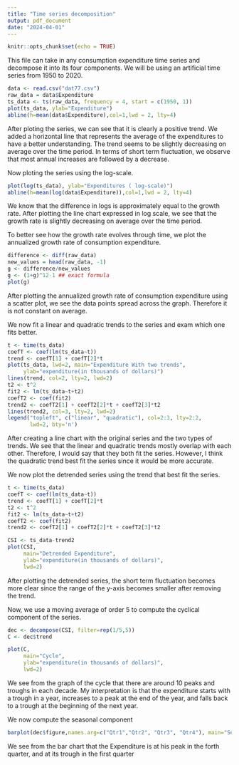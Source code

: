---
title: "Time series decomposition"
output: pdf_document
date: "2024-04-01"
---

```{r setup, include=FALSE}
knitr::opts_chunk$set(echo = TRUE)
```

This file can take in any consumption expenditure time series and decompose it into its four components. We will be using an artificial time series from 1950 to 2020.

```{r, echo=TRUE}

data <- read.csv("dat77.csv")
raw_data = data$Expenditure
ts_data <- ts(raw_data, frequency = 4, start = c(1950, 1))
plot(ts_data, ylab="Expenditure")
abline(h=mean(data$Expenditure),col=1,lwd = 2, lty=4)

```

After ploting the series, we can see that it is clearly a positive trend. We added a horizontal line that represents the average of the expenditures to have a better understanding. The trend seems to be slightly decreasing on average over the time period. In terms of short term fluctuation, we observe that most annual increases are followed by a decrease.

Now ploting the series using the log-scale.

```{r, echo=TRUE}
plot(log(ts_data), ylab="Expenditures ( log-scale)")
abline(h=mean(log(data$Expenditure)),col=1,lwd = 2, lty=4)

```

We know that the difference in logs is approximately equal to the growth rate. After plotting the line chart expressed in log scale, we see that the growth rate is slightly decreasing on average over the time period. 

To better see how the growth rate evolves through time, we plot the annualized growth rate of consumption expenditure.

```{r}
difference <- diff(raw_data)
new_values = head(raw_data, -1)
g <- difference/new_values
g <- (1+g)^12-1 ## exact formula
plot(g)

```

After plotting the annualized growth rate of consumption expenditure using a scatter plot, we see the data points spread across the graph. Therefore it is not constant on average. 

We now fit a linear and quadratic trends to the series and exam which one fits better.

```{r}

t <- time(ts_data)
coefT <- coef(lm(ts_data~t))
trend <- coefT[1] + coefT[2]*t
plot(ts_data, lwd=2, main="Expenditure With two trends",
     ylab="expenditure(in thousands of dollars)")
lines(trend, col=2, lty=2, lwd=2)
t2 <- t^2
fit2 <- lm(ts_data~t+t2)
coefT2 <- coef(fit2)
trend2 <- coefT2[1] + coefT2[2]*t + coefT2[3]*t2
lines(trend2, col=3, lty=2, lwd=2)
legend("topleft", c("linear", "quadratic"), col=2:3, lty=2:2,
       lwd=2, bty='n')
```
After creating a line chart with the original series and the two types of trends. We see that the linear and quadratic trends mostly overlap with each other. Therefore, I would say that they both fit the series. However, I think the quadratic trend best fit the series since it would be more accurate.


We now plot the detrended series using the trend that best fit the series.

```{r}
t <- time(ts_data)
coefT <- coef(lm(ts_data~t))
trend <- coefT[1] + coefT[2]*t
t2 <- t^2
fit2 <- lm(ts_data~t+t2)
coefT2 <- coef(fit2)
trend2 <- coefT2[1] + coefT2[2]*t + coefT2[3]*t2

CSI <- ts_data-trend2
plot(CSI,
     main="Detrended Expenditure",
     ylab="expenditure(in thousands of dollars)",
     lwd=2)

```
After plotting the detrended series, the short term fluctuation becomes more clear since the range of the y-axis becomes smaller after removing the trend. 

Now, we use a moving average of order 5 to compute the cyclical component of the series.

```{r}
dec <- decompose(CSI, filter=rep(1/5,5))
C <- dec$trend

plot(C,
     main="Cycle",
     ylab="expenditure(in thousands of dollars)",
     lwd=2)


```

We see from the graph of the cycle that there are around 10 peaks and troughs in each decade. My interpretation is that the expenditure starts with a trough in a year, increases to a peak at the end of the year, and falls back to a trough at the beginning of the next year.

We now compute the seasonal component

```{r}

barplot(dec$figure,names.arg=c("Qtr1","Qtr2", "Qtr3", "Qtr4"), main="Seasonal Component of Quarterly Expennditure", ylab="expenditure(in thousands of dollars)")

```
We see from the bar chart that the Expenditure is at his peak in the forth quarter, and at its trough in the first quarter













